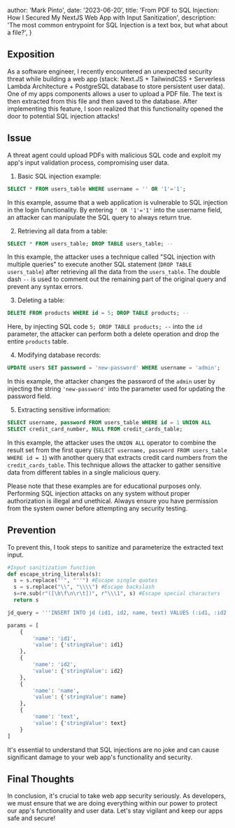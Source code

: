 
  author: 'Mark Pinto',
  date: '2023-06-20',
  title: 'From PDF to SQL Injection: How I Secured My NextJS Web App with Input Sanitization',
  description:
    'The most common entrypoint for SQL Injection is a text box, but what about a file?',
}


## Exposition

As a software engineer, I recently encountered an unexpected security threat while building a web app (stack: Next.JS + TailwindCSS + Serverless Lambda Architecture + PostgreSQL database to store persistent user data). One of my apps components allows a user to upload a PDF file. The text is then extracted from this file and then saved to the database. After implementing this feature, I soon realized that this functionality opened the door to potential SQL injection attacks!

## Issue
A threat agent could upload PDFs with malicious SQL code and exploit my app's input validation process, compromising user data.

1. Basic SQL injection example:
```SQL
SELECT * FROM users_table WHERE username = '' OR '1'='1';
```
In this example, assume that a web application is vulnerable to SQL injection in the login functionality. By entering `' OR '1'='1'` into the username field, an attacker can manipulate the SQL query to always return true.


2. Retrieving all data from a table:
```SQL
SELECT * FROM users_table; DROP TABLE users_table; --
```
In this example, the attacker uses a technique called "SQL injection with multiple queries" to execute another SQL statement (`DROP TABLE users_table`) after retrieving all the data from the `users_table`. The double dash `--` is used to comment out the remaining part of the original query and prevent any syntax errors.

3. Deleting a table:
```SQL
DELETE FROM products WHERE id = 5; DROP TABLE products; --
```
Here, by injecting SQL code `5; DROP TABLE products; --` into the `id` parameter, the attacker can perform both a delete operation and drop the entire `products` table.

4. Modifying database records:
```SQL
UPDATE users SET password = 'new-password' WHERE username = 'admin';
```
In this example, the attacker changes the password of the `admin` user by injecting the string `'new-password'` into the parameter used for updating the password field.

5. Extracting sensitive information:
```SQL
SELECT username, password FROM users_table WHERE id = 1 UNION ALL
SELECT credit_card_number, NULL FROM credit_cards_table;
```
In this example, the attacker uses the `UNION ALL` operator to combine the result set from the first query (`SELECT username, password FROM users_table WHERE id = 1`) with another query that extracts credit card numbers from the `credit_cards_table`. This technique allows the attacker to gather sensitive data from different tables in a single malicious query.

Please note that these examples are for educational purposes only. Performing SQL injection attacks on any system without proper authorization is illegal and unethical. Always ensure you have permission from the system owner before attempting any security testing.

## Prevention
To prevent this, I took steps to sanitize and parameterize the extracted text input. 

```python
#Input sanitization function
def escape_string_literals(s):
  s = s.replace("'", "''") #Escape single quotes
  s = s.replace("\\", "\\\\") #Escape backslash
  s=re.sub(r"([\b\f\n\r\t])", r"\\\1", s) #Escape special characters
  return s
```

```python
jd_query = '''INSERT INTO jd (id1, id2, name, text) VALUES (:id1, :id2, :name, :text);'''

params = [
    {
        'name': 'id1',
        'value': {'stringValue': id1}
    },
    {
        'name': 'id2',
        'value': {'stringValue': id2}
    },
    {
        'name': 'name',
        'value': {'stringValue': name}
    },
    {
        'name': 'text',
        'value': {'stringValue': text}
    }
]
```

It's essential to understand that SQL injections are no joke and can cause significant damage to your web app's functionality and security.

## Final Thoughts
In conclusion, it's crucial to take web app security seriously. As developers, we must ensure that we are doing everything within our power to protect our app's functionality and user data. Let's stay vigilant and keep our apps safe and secure!
